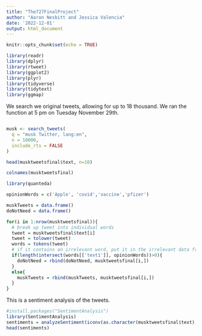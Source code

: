 ```yaml
---
title: "The727FinalProject"
author: "Aaron Nesbitt and Jessica Valencia"
date: '2022-12-01'
output: html_document
---
```


```r
knitr::opts_chunk$set(echo = TRUE)
```

```r
library(readr)
library(dplyr)
library(rtweet)
library(ggplot2)
library(plyr)
library(tidyverse)
library(tidytext)
library(ggmap)
```

We search we original tweets, allowing for up to 18 thousand. We ran the function at 5 pm on Tuesday November 29th.

```r
```

```r
musk <- search_tweets(
  q = "musk Twitter, lang:en",
  n = 18000,
  include_rts = FALSE
)
```

```r
head(musktweetsfinal$text, n=10)
```

```r
colnames(musktweetsfinal)
```

```r
library(quanteda)

opinionWords = c('Apple', 'covid','vaccine','pfizer')

muskTweets = data.frame()
doNotNeed = data.frame()

for(i in 1:nrow(musktweetsfinal)){
  # break up tweet into individual words
  tweet = musktweetsfinal$text[i]
  tweet = tolower(tweet)
  words = tokens(tweet)
  # if it contains an irrelevant word, put it in the irrelevant data frame
  if(length(intersect(words[['text1']], opinionWords))>0){
    doNotNeed = rbind(doNotNeed, musktweetsfinal[i,])
  }
  else{
    muskTweets = rbind(muskTweets, musktweetsfinal[i,])
  }
}
```



This is a sentiment analysis of the tweets. 
```r
#install.packages("SentimentAnalysis")
library(SentimentAnalysis)
sentiments = analyzeSentiment(iconv(as.character(musktweetsfinal$text), to='UTF-8'))
head(sentiments)
```


